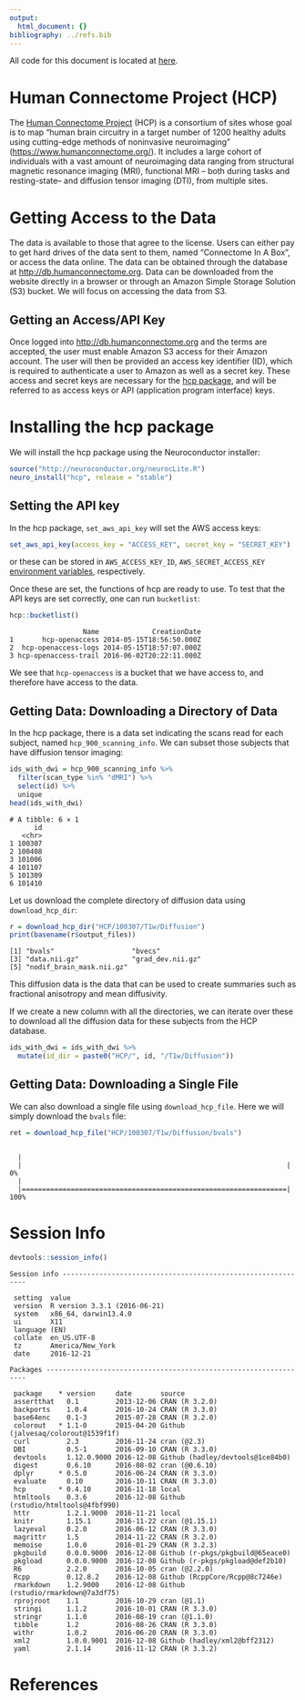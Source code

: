 ```yaml
---
output:
  html_document: {}
bibliography: ../refs.bib
---
```



All code for this document is located at [here](https://raw.githubusercontent.com/muschellij2/neuroc/master/hcp/index.R).



# Human Connectome Project (HCP)
The [Human Connectome Project](https://www.humanconnectome.org/) (HCP) is a consortium of sites whose goal is to map "human brain circuitry in a target number of 1200 healthy adults using cutting-edge methods of noninvasive neuroimaging" ([https://www.humanconnectome.org/](https://www.humanconnectome.org/)).  It includes a large cohort of individuals with a vast amount of neuroimaging data ranging from structural magnetic resonance imaging (MRI), functional MRI -- both during tasks and resting-state-- and diffusion tensor imaging (DTI), from multiple sites. 

# Getting Access to the Data

The data is available to those that agree to the license.  Users can either pay to get hard drives of the data sent to them, named "Connectome In A Box", or access the data online.  The data can be obtained through the database at [http://db.humanconnectome.org](http://db.humanconnectome.org).  Data can be downloaded from the website directly in a browser or through an Amazon Simple Storage Solution (S3) bucket.  We will focus on accessing the data from S3.
 
## Getting an Access/API Key

Once logged into [http://db.humanconnectome.org](http://db.humanconnectome.org) and the terms are accepted, the user must enable Amazon S3 access for their Amazon account.  The user will then be provided an access key identifier (ID), which is required to authenticate a user to Amazon as well as a secret key.  These access and secret keys are necessary for the [hcp package](https://github.com/muschellij2/hcp), and will be referred to as access keys or API (application program interface) keys.

# Installing the hcp package

We will install the hcp package using the Neuroconductor installer:

```r
source("http://neuroconductor.org/neurocLite.R")
neuro_install("hcp", release = "stable")
```

## Setting the API key

In the hcp package, `set_aws_api_key` will set the AWS access keys:


```r
set_aws_api_key(access_key = "ACCESS_KEY", secret_key = "SECRET_KEY")
```
or these can be stored in `AWS_ACCESS_KEY_ID`, `AWS_SECRET_ACCESS_KEY` [environment variables](https://stat.ethz.ch/R-manual/R-devel/library/base/html/EnvVar.html), respectively.

Once these are set, the functions of hcp are ready to use.  To test that the API keys are set correctly, one can run `bucketlist`:


```r
hcp::bucketlist()
```


```
                  Name             CreationDate
1       hcp-openaccess 2014-05-15T18:56:50.000Z
2  hcp-openaccess-logs 2014-05-15T18:57:07.000Z
3 hcp-openaccess-trail 2016-06-02T20:22:11.000Z
```

We see that `hcp-openaccess` is a bucket that we have access to, and therefore have access to the data.


## Getting Data: Downloading a Directory of Data

In the hcp package, there is a data set indicating the scans read for each subject, named `hcp_900_scanning_info`.  We can subset those subjects that have diffusion tensor imaging:


```r
ids_with_dwi = hcp_900_scanning_info %>% 
  filter(scan_type %in% "dMRI") %>% 
  select(id) %>% 
  unique
head(ids_with_dwi)
```

```
# A tibble: 6 × 1
      id
   <chr>
1 100307
2 100408
3 101006
4 101107
5 101309
6 101410
```

Let us download the complete directory of diffusion data using `download_hcp_dir`:

```r
r = download_hcp_dir("HCP/100307/T1w/Diffusion")
print(basename(r$output_files))
```

```
[1] "bvals"                   "bvecs"                  
[3] "data.nii.gz"             "grad_dev.nii.gz"        
[5] "nodif_brain_mask.nii.gz"
```
This diffusion data is the data that can be used to create summaries such as fractional anisotropy and mean diffusivity.  

If we create a new column with all the directories, we can iterate over these to download all the diffusion data for these subjects from the HCP database.

```r
ids_with_dwi = ids_with_dwi %>% 
  mutate(id_dir = paste0("HCP/", id, "/T1w/Diffusion"))
```

## Getting Data: Downloading a Single File
We can also download a single file using `download_hcp_file`.  Here we will simply download the `bvals` file:


```r
ret = download_hcp_file("HCP/100307/T1w/Diffusion/bvals")
```

```

  |                                                                       
  |                                                                 |   0%
  |                                                                       
  |=================================================================| 100%
```



# Session Info


```r
devtools::session_info()
```

```
Session info -------------------------------------------------------------
```

```
 setting  value                       
 version  R version 3.3.1 (2016-06-21)
 system   x86_64, darwin13.4.0        
 ui       X11                         
 language (EN)                        
 collate  en_US.UTF-8                 
 tz       America/New_York            
 date     2016-12-21                  
```

```
Packages -----------------------------------------------------------------
```

```
 package    * version     date       source                            
 assertthat   0.1         2013-12-06 CRAN (R 3.2.0)                    
 backports    1.0.4       2016-10-24 CRAN (R 3.3.0)                    
 base64enc    0.1-3       2015-07-28 CRAN (R 3.2.0)                    
 colorout   * 1.1-0       2015-04-20 Github (jalvesaq/colorout@1539f1f)
 curl         2.3         2016-11-24 cran (@2.3)                       
 DBI          0.5-1       2016-09-10 CRAN (R 3.3.0)                    
 devtools     1.12.0.9000 2016-12-08 Github (hadley/devtools@1ce84b0)  
 digest       0.6.10      2016-08-02 cran (@0.6.10)                    
 dplyr      * 0.5.0       2016-06-24 CRAN (R 3.3.0)                    
 evaluate     0.10        2016-10-11 CRAN (R 3.3.0)                    
 hcp        * 0.4.10      2016-11-18 local                             
 htmltools    0.3.6       2016-12-08 Github (rstudio/htmltools@4fbf990)
 httr         1.2.1.9000  2016-11-21 local                             
 knitr        1.15.1      2016-11-22 cran (@1.15.1)                    
 lazyeval     0.2.0       2016-06-12 CRAN (R 3.3.0)                    
 magrittr     1.5         2014-11-22 CRAN (R 3.2.0)                    
 memoise      1.0.0       2016-01-29 CRAN (R 3.2.3)                    
 pkgbuild     0.0.0.9000  2016-12-08 Github (r-pkgs/pkgbuild@65eace0)  
 pkgload      0.0.0.9000  2016-12-08 Github (r-pkgs/pkgload@def2b10)   
 R6           2.2.0       2016-10-05 cran (@2.2.0)                     
 Rcpp         0.12.8.2    2016-12-08 Github (RcppCore/Rcpp@8c7246e)    
 rmarkdown    1.2.9000    2016-12-08 Github (rstudio/rmarkdown@7a3df75)
 rprojroot    1.1         2016-10-29 cran (@1.1)                       
 stringi      1.1.2       2016-10-01 CRAN (R 3.3.0)                    
 stringr      1.1.0       2016-08-19 cran (@1.1.0)                     
 tibble       1.2         2016-08-26 CRAN (R 3.3.0)                    
 withr        1.0.2       2016-06-20 CRAN (R 3.3.0)                    
 xml2         1.0.0.9001  2016-12-08 Github (hadley/xml2@bff2312)      
 yaml         2.1.14      2016-11-12 CRAN (R 3.3.2)                    
```

# References
